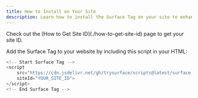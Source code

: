 ```yaml
---
title: How to Install on Your Site
description: Learn how to install the Surface Tag on your site to enhance your forms with advanced tracking and analytics capabilities.
---
```


<Note>
  Check out the [How to Get Site ID](./how-to-get-site-id) page to get your site ID.
</Note>

Add the Surface Tag to your website by including this script in your HTML:

```javascript
<!-- Start Surface Tag -->
<script 
    src="https://cdn.jsdelivr.net/gh/trysurface/scripts@latest/surface_tag.min.js" 
    siteId="YOUR_SITE_ID">
</script>
<!-- End Surface Tag -->
```

